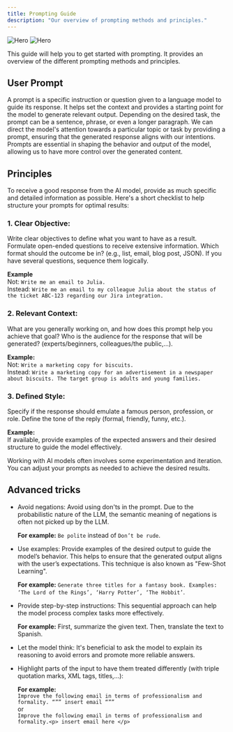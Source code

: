 ```yaml
---
title: Prompting Guide
description: "Our overview of prompting methods and principles."
---
```





<img src="/images/files.png" alt="Hero" />
<img src="/images/chat.jpeg" alt="Hero" />




This guide will help you to get started with prompting. It provides an overview of the different prompting methods and principles.




## User Prompt
A prompt is a specific instruction or question given to a language model to guide its response. It helps set the context and provides a starting point for the model to generate relevant output. Depending on the desired task, the prompt can be a sentence, phrase, or even a longer paragraph. We can direct the model's attention towards a particular topic or task by providing a prompt, ensuring that the generated response aligns with our intentions. Prompts are essential in shaping the behavior and output of the model, allowing us to have more control over the generated content.




## Principles
To receive a good response from the AI model, provide as much specific and detailed information as possible. Here's a short checklist to help structure your prompts for optimal results:


### 1. Clear Objective:
Write clear objectives to define what you want to have as a result.
Formulate open-ended questions to receive extensive information.
Which format should the outcome be in? (e.g., list, email, blog post, JSON).
If you have several questions, sequence them logically.


**Example** <br />
Not: `Write me an email to Julia.` <br />
Instead: `Write me an email to my colleague Julia about the status of the ticket ABC-123 regarding our Jira integration.`


### 2. Relevant Context:
What are you generally working on, and how does this prompt help you achieve that goal?
Who is the audience for the response that will be generated? (experts/beginners, colleagues/the public,...).


**Example:** <br />
Not: `Write a marketing copy for biscuits.` <br />
Instead: `Write a marketing copy for an advertisement in a newspaper about biscuits. The target group is adults and young families.`


### 3. Defined Style:
Specify if the response should emulate a famous person, profession, or role.
Define the tone of the reply (formal, friendly, funny, etc.).


**Example:** <br />
If available, provide examples of the expected answers and their desired structure to guide the model effectively.


Working with AI models often involves some experimentation and iteration. You can adjust your prompts as needed to achieve the desired results.




## Advanced tricks




- Avoid negations: Avoid using don'ts in the prompt. Due to the probabilistic nature of the LLM, the semantic meaning of negations is often not picked up by the LLM.


  **For example:** `Be polite` instead of `Don’t be rude`.




- Use examples: Provide examples of the desired output to guide the model’s behavior. This helps to ensure that the generated output aligns with the user’s expectations. This technique is also known as "Few-Shot Learning".


  **For example:** `Generate three titles for a fantasy book. Examples: ‘The Lord of the Rings’, ‘Harry Potter’, ‘The Hobbit’`.




- Provide step-by-step instructions: This sequential approach can help the model process complex tasks more effectively.


  **For example:** First, summarize the given text. Then, translate the text to Spanish.


- Let the model think: It's beneficial to ask the model to explain its reasoning to avoid errors and promote more reliable answers.




- Highlight parts of the input to have them treated differently (with triple quotation marks, XML tags, titles,...):


  **For example:** <br />
  `Improve the following email in terms of professionalism and formality.
  “”” insert email “””`<br />
  or <br />
  `Improve the following email in terms of professionalism and formality.<p> insert email here </p>`







